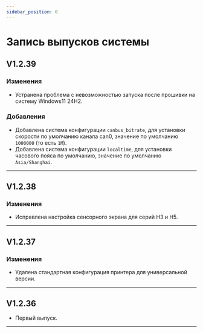 ```yaml
---
sidebar_position: 6
---
```


# Запись выпусков системы

## V1.2.39

### Изменения

- Устранена проблема с невозможностью запуска после прошивки на систему Windows11 24H2.

### Добавления

- Добавлена система конфигурации `canbus_bitrate`, для установки скорости по умолчанию канала can0, значение по умолчанию `1000000` (то есть `1M`).
- Добавлена система конфигурации `localtime`, для установки часового пояса по умолчанию, значение по умолчанию `Asia/Shanghai`.

----

## V1.2.38

### Изменения

- Исправлена настройка сенсорного экрана для серий H3 и H5.

----

## V1.2.37

### Изменения

- Удалена стандартная конфигурация принтера для универсальной версии.

----

## V1.2.36

- Первый выпуск.
   
----
